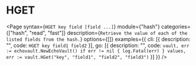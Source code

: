 # HGET

<Page 
  syntax={`HGET key field [field ...]`}
  module={"hash"}
  categories={["hash", "read", "fast"]}
  description={`Retrieve the value of each of the listed fields from the hash.`}
  options={[]}
  examples={{
    cli: [{ description: "", code: `HGET key field1 field2` }],
    go: [{
      description: "",
      code: `vault, err := echovault.NewEchoVault()
if err != nil {
  log.Fatal(err)
}
values, err := vault.HGet("key", "field1", "field2", "field3")`
    }]
  }}
/>